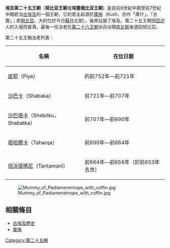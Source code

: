 {{unreferenced|time=2011-12-30}} 
{{Egyptian Dynasty list}}
'''埃及第二十五王朝'''（'''努比亚王朝'''或'''埃塞俄比亚王朝'''）是自前8世紀中期至前7世紀中期統治[[古埃及|古埃及]]的一個王朝，它的君主起源於[[庫施|庫施]]（Kush，亦作「庫什」、「古實」；即[[努比亞|努比亞]]，大約位於今日[[苏丹共和国|蘇丹]]北部），後來征服了埃及。第二十五王朝因[[亞述|亞述]]人的入侵而衰落，最後一任法老在[[埃及第二十六王朝|第二十六王朝]]派兵佔領[[底比斯|底比斯]]後退回努比亞。

第二十五王朝法老列表：

{| class="wikitable" width="50%"
!名稱
!在位日期
|-
|[[皮耶|皮耶]]（Piye）
|約前752年—前721年
|-
|[[沙巴卡|沙巴卡]]（Shabaka）
|前721年—前707年
|-
|[[沙巴塔卡|沙巴塔卡]]（Shebitku，Shabatka）
|前707年—前690年
|-
|[[塔哈爾卡|塔哈爾卡]]（Taharqa）
|前690年—前664年
|-
|[[坦沃塔瑪尼|坦沃塔瑪尼]]（Tantamani）
|前664年—前656年（於前653年去世）
|}
[[File:Mummy_of_Padiamenemope_with_coffin.jpg|right]]

== 相關條目 ==
* [[古埃及歷史|古埃及歷史]]
* [[庫施|庫施]]

[[Category:第二十五朝|Category:第二十五朝]]